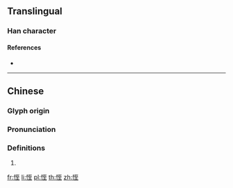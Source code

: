 {{character info/new}}
==Translingual==

===Han character===
{{Han char|rn=61|rad=心|as=06|sn=9|four=|canj=PMIG|ids=⿰忄至}}

====References====
* {{Han ref|kx=0384.050|dkj=10549|dj=0714.230|hdz=42295.020|uh=604E|ud=24654}}

----

==Chinese==
{{zh-forms}}

===Glyph origin===
{{Han etym}}

===Pronunciation===
{{zh-pron
|m=dié
|c=dit6
|h=
|mn=
|w=
|mc=y
|oc=
|ma=
|cat=
}}

===Definitions===
{{zh-hanzi}}

# {{defn|zh|sort=心06}}

[[fr:恎]]
[[li:恎]]
[[pl:恎]]
[[th:恎]]
[[zh:恎]]